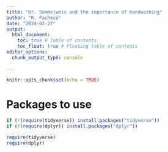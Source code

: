 ```yaml
---
title: "Dr. Semmelweis and the importance of handwashing"
author: "R. Pacheco"
date: "2024-02-27"
output: 
  html_document:
    toc: true # Table of contents
    toc_float: true # Floating table of contents
editor_options:
  chunk_output_type: console

---
```


```r
knitr::opts_chunk$set(echo = TRUE)
```

# Packages to use

```r
if (!(require(tidyverse)) install.packages("tidyverse"))
if (!(require(dplyr)) install.packages("dplyr"))
```

```r
require(tidyverse)
require(dplyr)
```

